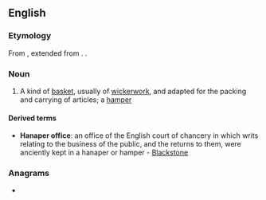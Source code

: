 ==English==

===Etymology===
From {{bor|en|ML.|hanaperium|t=a large vase}}, extended from {{m|la|hanappus|hanapus|t=bowl, cup}}. {{doublet|en|hamper}}.

===Noun===
{{en-noun}}

# A kind of [[basket]], usually of [[wickerwork]], and adapted for the packing and carrying of articles; a [[hamper]]

====Derived terms====
* '''Hanaper office''': an office of the English court of chancery in which writs relating to the business of the public, and the returns to them, were anciently kept in a hanaper or hamper - [[Blackstone]]

===Anagrams===
* {{anagrams|en|a=aaehnpr|heparan|raphane}}

{{topics|en|Containers}}